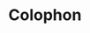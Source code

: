 ---
title: Colophon
description: Here’s what powers this site
datePublished: 2025-01-31
dateModified: 2025-01-31
img: ["./colophon.jpeg"]
imgAlt: Minimalist colophon page with bold 'COLOPHON' text and publication details.
ogImage: ./colophon-meta.webp
---